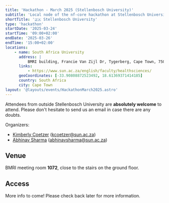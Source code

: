 ```yaml
---
title: 'Hackathon - March 2025 (Stellenbosch University)'
subtitle: 'Local node of the nf-core hackathon at Stellenbosch University, South Africa'
shortTitle: '🇿🇦 Stellenbosch University'
type: 'hackathon'
startDate: '2025-03-24'
startTime: '09:00+02:00'
endDate: '2025-03-26'
endTime: '15:00+02:00'
locations:
    - name: South Africa University
      address: |
          BMRI building, Francie Van Zijl Dr, Tygerberg, Cape Town, 7505
      links:
          - https://www.sun.ac.za/english/faculty/healthsciences/
      geoCoordinates: [-33.90808872523492, 18.61369371414185]
      country: South Africa
      city: Cape Town
layout: '@layouts/events/HackathonMarch2025.astro'
---
```


Attendees from outside Stellenbosch University are **absolutely welcome** to attend. Please don't hesitate to send us an email in case there are any doubts.

Organizers:

-   [<i class="fab fa-slack"></i> Kimberly Coetzer](https://nfcore.slack.com/team/U04M7EYDR97) ([kcoetzer@sun.ac.za](mailto:kcoetzer@sun.ac.za))
-   [<i class="fab fa-slack"></i> Abhinav Sharma](https://nfcore.slack.com/team/U01E6QW86R1) ([abhinavsharma@sun.ac.za](mailto:abhinavsharma@sun.ac.za))

## Venue

BMRI meeting room **1072**, close to the stairs on the ground floor.

## Access

More info to come! Please check back later for more information.
